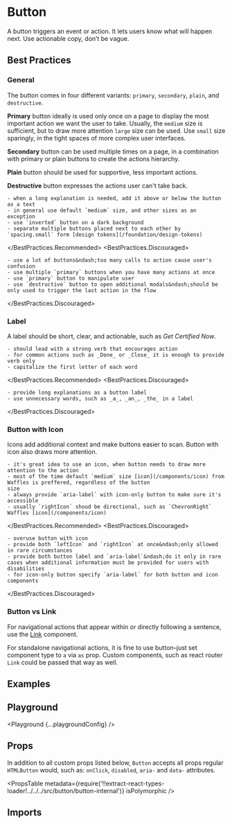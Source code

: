 



# Button

A button triggers an event or action. It lets users know what will happen next. Use actionable copy, don’t be vague.

## Best Practices

### General

The button comes in four different variants: `primary`, `secondary`, `plain`, and `destructive`.

**Primary** button ideally is used only once on a page to display the most important action we want the user to take. Usually, the `medium` size is sufficient, but to draw more attention `large` size can be used. Use `small` size sparingly, in the tight spaces of more complex user interfaces.

**Secondary** button can be used multiple times on a page, in a combination with primary or plain buttons to create the actions hierarchy.

**Plain** button should be used for supportive, less important actions.

**Destructive** button expresses the actions user can't take back.

<BestPractices>
  <BestPractices.Recommended>

    - when a long explanation is needed, add it above or below the button as a text
    - in general use default `medium` size, and other sizes as an exception
    - use `inverted` button on a dark background
    - separate multiple buttons placed next to each other by `spacing.small` form [design tokens](/foundation/design-tokens)

  </BestPractices.Recommended>
  <BestPractices.Discouraged>

    - use a lot of buttons&ndash;too many calls to action cause user's confusion
    - use multiple `primary` buttons when you have many actions at once
    - use `primary` button to manipulate user
    - use `destructive` button to open additional modals&ndash;should be only used to trigger the last action in the flow

  </BestPractices.Discouraged>
</BestPractices>

### Label

A label should be short, clear, and actionable, such as _Get Certified Now_.

<BestPractices>
  <BestPractices.Recommended>

    - should lead with a strong verb that encourages action
    - for common actions such as _Done_ or _Close_ it is enough to provide verb only
    - capitalize the first letter of each word

  </BestPractices.Recommended>
  <BestPractices.Discouraged>

    - provide long explanations as a button label
    - use unnecessary words, such as _a_, _an_, _the_ in a label

  </BestPractices.Discouraged>
</BestPractices>

### Button with Icon

Icons add additional context and make buttons easier to scan. Button with icon also draws more attention.

<BestPractices>
  <BestPractices.Recommended>

    - it's great idea to use an icon, when button needs to draw more attention to the action
    - most of the time default `medium` size [icon](/components/icon) from Waffles is preffered, regardless of the button
    size
    - always provide `aria-label` with icon-only button to make sure it's accessible
    - usually `rightIcon` shoud be directional, such as `ChevronRight` Waffles [icon](/components/icon)

  </BestPractices.Recommended>
  <BestPractices.Discouraged>

    - overuse button with icon
    - provide both `leftIcon` and `rightIcon` at once&ndash;only allowed in rare circumstances
    - provide both button label and `aria-label`&ndash;do it only in rare cases when additional information must be provided for users with disabilities
    - for icon-only button specify `aria-label` for both button and icon components

  </BestPractices.Discouraged>
</BestPractices>

### Button vs Link

For navigational actions that appear within or directly following a sentence, use the [Link](/components/link) component.

For standalone navigational actions, it is fine to use button&ndash;just set component type to `a` via `as` prop. Custom components, such as react router `Link` could be passed that way as well.

## Examples

<Example title="Basic Usage" path="button/basic-usage">
  <BasicUsage />
</Example>

<Example title="Variants" path="button/variants">
  <Variants />
</Example>

<Example title="Sizes" path="button/sizes">
  <Sizes />
</Example>

<Example title="States" path="button/states">
  <States />
</Example>

<Example title="With Icons" path="button/with-icons">
  <WithIcons />
</Example>

<Example title="Full Width" path="button/full-width">
  <FullWidth />
</Example>

<Example title="As a Link" path="button/as-a-link">
  <AsALink />
</Example>

<Example title="Inverted" path="button/inverted" darkPreview>
  <Inverted />
</Example>

## Playground

<Playground {...playgroundConfig} />

## Props

In addition to all custom props listed below, `Button` accepts all props regular `HTMLButton` would, such as: `onClick`, `disabled`, `aria-` and `data-` attributes.

<PropsTable
  metadata={require('!!extract-react-types-loader!../../../src/button/button-internal')}
  isPolymorphic
/>

## Imports

<Imports module={ButtonExports} path="@datacamp/waffles/button" />
